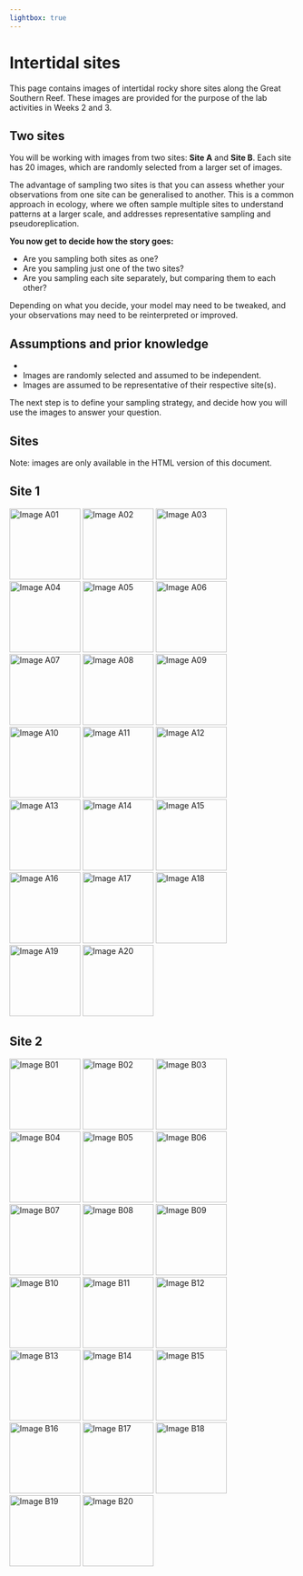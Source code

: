 ```yaml
---
lightbox: true
---
```


# Intertidal sites {.unnumbered}

This page contains images of intertidal rocky shore sites along the Great Southern Reef. These images are provided for the purpose of the lab activities in Weeks 2 and 3.

## Two sites
You will be working with images from two sites: **Site A** and **Site B**. Each site has 20 images, which are randomly selected from a larger set of images.

The advantage of sampling two sites is that you can assess whether your observations from one site can be generalised to another. This is a common approach in ecology, where we often sample multiple sites to understand patterns at a larger scale, and addresses representative sampling and pseudoreplication.

:::{.callout-important}
**You now get to decide how the story goes:**

- Are you sampling both sites as one?
- Are you sampling just one of the two sites?
- Are you sampling each site separately, but comparing them to each other?

Depending on what you decide, your model may need to be tweaked, and your observations may need to be reinterpreted or improved.
:::

## Assumptions and prior knowledge

- 
- Images are randomly selected and assumed to be independent.
- Images are assumed to be representative of their respective site(s).

The next step is to define your sampling strategy, and decide how you will use the images to answer your question.

## Sites

Note: images are only available in the HTML version of this document. 

::: {.content-visible unless-format="pdf"}
::: {.panel-tabset}

## Site 1

![Image A01](assets/wk2/site01/IMG_0179.jpeg){group="site1" width=125}
![Image A02](assets/wk2/site01/IMG_0577.jpeg){group="site1" width=125}
![Image A03](assets/wk2/site01/IMG_1146.jpeg){group="site1" width=125}
![Image A04](assets/wk2/site01/IMG_1244.jpeg){group="site1" width=125}
![Image A05](assets/wk2/site01/IMG_1880.jpeg){group="site1" width=125}
![Image A06](assets/wk2/site01/IMG_3681.jpeg){group="site1" width=125}
![Image A07](assets/wk2/site01/IMG_4254.jpeg){group="site1" width=125}
![Image A08](assets/wk2/site01/IMG_4535.jpeg){group="site1" width=125}
![Image A09](assets/wk2/site01/IMG_4892.jpeg){group="site1" width=125}
![Image A10](assets/wk2/site01/IMG_4950.jpeg){group="site1" width=125}
![Image A11](assets/wk2/site01/IMG_5059.jpeg){group="site1" width=125}
![Image A12](assets/wk2/site01/IMG_5408.jpeg){group="site1" width=125}
![Image A13](assets/wk2/site01/IMG_7174.jpeg){group="site1" width=125}
![Image A14](assets/wk2/site01/IMG_7210.jpeg){group="site1" width=125}
![Image A15](assets/wk2/site01/IMG_7523.jpeg){group="site1" width=125}
![Image A16](assets/wk2/site01/IMG_7819.jpeg){group="site1" width=125}
![Image A17](assets/wk2/site01/IMG_8017.jpeg){group="site1" width=125}
![Image A18](assets/wk2/site01/IMG_9428.jpeg){group="site1" width=125}
![Image A19](assets/wk2/site01/IMG_9712.jpeg){group="site1" width=125}
![Image A20](assets/wk2/site01/IMG_9918.jpeg){group="site1" width=125}

## Site 2

![Image B01](assets/wk2/site02/IMG_0889.jpeg){group="site2" width=125}
![Image B02](assets/wk2/site02/IMG_1121.jpeg){group="site2" width=125}
![Image B03](assets/wk2/site02/IMG_1172.jpeg){group="site2" width=125}
![Image B04](assets/wk2/site02/IMG_1185.jpeg){group="site2" width=125}
![Image B05](assets/wk2/site02/IMG_1242.jpeg){group="site2" width=125}
![Image B06](assets/wk2/site02/IMG_1686.jpeg){group="site2" width=125}
![Image B07](assets/wk2/site02/IMG_2431.jpeg){group="site2" width=125}
![Image B08](assets/wk2/site02/IMG_4757.jpeg){group="site2" width=125}
![Image B09](assets/wk2/site02/IMG_6045.jpeg){group="site2" width=125}
![Image B10](assets/wk2/site02/IMG_6077.jpeg){group="site2" width=125}
![Image B11](assets/wk2/site02/IMG_6158.jpeg){group="site2" width=125}
![Image B12](assets/wk2/site02/IMG_6355.jpeg){group="site2" width=125}
![Image B13](assets/wk2/site02/IMG_7066.jpeg){group="site2" width=125}
![Image B14](assets/wk2/site02/IMG_8123.jpeg){group="site2" width=125}
![Image B15](assets/wk2/site02/IMG_8150.jpeg){group="site2" width=125}
![Image B16](assets/wk2/site02/IMG_8175.jpeg){group="site2" width=125}
![Image B17](assets/wk2/site02/IMG_8338.jpeg){group="site2" width=125}
![Image B18](assets/wk2/site02/IMG_8515.jpeg){group="site2" width=125}
![Image B19](assets/wk2/site02/IMG_9254.jpeg){group="site2" width=125}
![Image B20](assets/wk2/site02/IMG_9688.jpeg){group="site2" width=125}

:::
:::